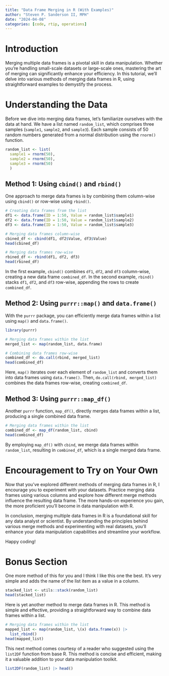 ```yaml
---
title: "Data Frame Merging in R (With Examples)"
author: "Steven P. Sanderson II, MPH"
date: "2024-04-08"
categories: [code, rtip, operations]
---
```


# Introduction

Merging multiple data frames is a pivotal skill in data manipulation. Whether you're handling small-scale datasets or large-scale ones, mastering the art of merging can significantly enhance your efficiency. In this tutorial, we'll delve into various methods of merging data frames in R, using straightforward examples to demystify the process.

# Understanding the Data

Before we dive into merging data frames, let's familiarize ourselves with the data at hand. We have a list named `random_list`, which comprises three samples (`sample1`, `sample2`, and `sample3`). Each sample consists of 50 random numbers generated from a normal distribution using the `rnorm()` function.

```r
random_list <- list(
  sample1 = rnorm(50), 
  sample2 = rnorm(50), 
  sample3 = rnorm(50)
  )
```

## Method 1: Using `cbind()` and `rbind()`

One approach to merge data frames is by combining them column-wise using `cbind()` or row-wise using `rbind()`.

```r
# Creating data frames from the list
df1 <- data.frame(ID = 1:50, Value = random_list$sample1)
df2 <- data.frame(ID = 1:50, Value = random_list$sample2)
df3 <- data.frame(ID = 1:50, Value = random_list$sample3)

# Merging data frames column-wise
cbined_df <- cbind(df1, df2$Value, df3$Value)
head(cbined_df)

# Merging data frames row-wise
rbined_df <- rbind(df1, df2, df3)
head(rbined_df)
```

In the first example, `cbind()` combines `df1`, `df2`, and `df3` column-wise, creating a new data frame `combined_df`. In the second example, `rbind()` stacks `df1`, `df2`, and `df3` row-wise, appending the rows to create `combined_df`.

## Method 2: Using `purrr::map()` and `data.frame()`

With the `purrr` package, you can efficiently merge data frames within a list using `map()` and `data.frame()`.

```r
library(purrr)

# Merging data frames within the list
merged_list <- map(random_list, data.frame)

# Combining data frames row-wise
combined_df <- do.call(rbind, merged_list)
head(combined_df)
```

Here, `map()` iterates over each element of `random_list` and converts them into data frames using `data.frame()`. Then, `do.call(rbind, merged_list)` combines the data frames row-wise, creating `combined_df`.

## Method 3: Using `purrr::map_df()`

Another `purrr` function, `map_df()`, directly merges data frames within a list, producing a single combined data frame.

```r
# Merging data frames within the list
combined_df <- map_df(random_list, cbind)
head(combined_df)
```

By employing `map_df()` with `cbind`, we merge data frames within `random_list`, resulting in `combined_df`, which is a single merged data frame.

# Encouragement to Try on Your Own

Now that you've explored different methods of merging data frames in R, I encourage you to experiment with your datasets. Practice merging data frames using various columns and explore how different merge methods influence the resulting data frame. The more hands-on experience you gain, the more proficient you'll become in data manipulation with R.

In conclusion, merging multiple data frames in R is a foundational skill for any data analyst or scientist. By understanding the principles behind various merge methods and experimenting with real datasets, you'll enhance your data manipulation capabilities and streamline your workflow.

Happy coding!

# Bonus Section

One more method of this for you and I think I like this one the best. It's very simple and adds the name of the list item as a value in a column.

```r
stacked_list <- utils::stack(random_list)
head(stacked_list)
```

Here is yet another method to merge data frames in R. This method is simple and effective, providing a straightforward way to combine data frames within a list.

```r
# Merging data frames within the list
mapped_list <- map(random_list, \(x) data.frame(x)) |>
  list_rbind()
head(mapped_list)
```

This next method comes courtesy of a reader who suggested using the `list2DF` function from base R. This method is concise and efficient, making it a valuable addition to your data manipulation toolkit.

```r
list2DF(random_list) |> head()
```